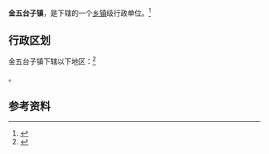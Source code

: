 {{中国乡级行政区|21/01/81/204/000}}

'''金五台子镇'''，是{{PRC admin/fullname|21/01/81/204/000|3}}下辖的一个[[乡镇|乡镇]]级行政单位。<ref>{{PRC admin/ref sgc|{{PRC admin/parent|21/01/81/204/000}}}}</ref>

== 行政区划 ==

金五台子镇下辖以下地区：<ref>{{PRC admin/ref sgc|21/01/81/204/000}}</ref>

{{PRC admin/children|21/01/81/204/000}}。

== 参考资料 ==

{{reflist}}

{{行政区划小作品}}
{{PRC admin/navcat|21/01/81/204/000}}